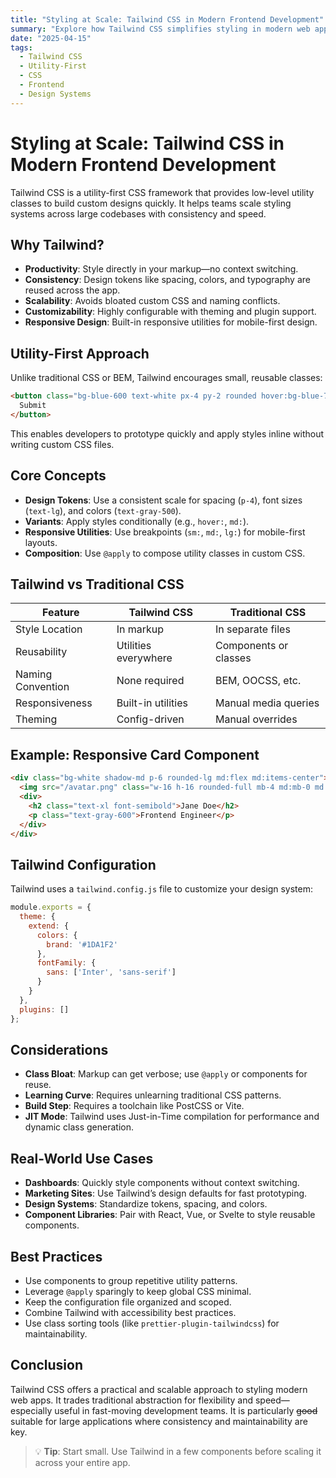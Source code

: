 ```yaml
---
title: "Styling at Scale: Tailwind CSS in Modern Frontend Development"
summary: "Explore how Tailwind CSS simplifies styling in modern web apps, best practices for scalability, and real-world use cases."
date: "2025-04-15"
tags:
  - Tailwind CSS
  - Utility-First
  - CSS
  - Frontend
  - Design Systems
---
```


# Styling at Scale: Tailwind CSS in Modern Frontend Development

Tailwind CSS is a utility-first CSS framework that provides low-level utility classes to build custom designs quickly. It helps teams scale styling systems across large codebases with consistency and speed.

## Why Tailwind?

- **Productivity**: Style directly in your markup—no context switching.
- **Consistency**: Design tokens like spacing, colors, and typography are reused across the app.
- **Scalability**: Avoids bloated custom CSS and naming conflicts.
- **Customizability**: Highly configurable with theming and plugin support.
- **Responsive Design**: Built-in responsive utilities for mobile-first design.

## Utility-First Approach

Unlike traditional CSS or BEM, Tailwind encourages small, reusable classes:

```html
<button class="bg-blue-600 text-white px-4 py-2 rounded hover:bg-blue-700">
  Submit
</button>
```

This enables developers to prototype quickly and apply styles inline without writing custom CSS files.

## Core Concepts

- **Design Tokens**: Use a consistent scale for spacing (`p-4`), font sizes (`text-lg`), and colors (`text-gray-500`).
- **Variants**: Apply styles conditionally (e.g., `hover:`, `md:`).
- **Responsive Utilities**: Use breakpoints (`sm:`, `md:`, `lg:`) for mobile-first layouts.
- **Composition**: Use `@apply` to compose utility classes in custom CSS.

## Tailwind vs Traditional CSS

| Feature           | Tailwind CSS         | Traditional CSS       |
|-------------------|----------------------|-----------------------|
| Style Location    | In markup            | In separate files     |
| Reusability       | Utilities everywhere | Components or classes |
| Naming Convention | None required        | BEM, OOCSS, etc.      |
| Responsiveness    | Built-in utilities   | Manual media queries  |
| Theming           | Config-driven        | Manual overrides      |

## Example: Responsive Card Component

```html
<div class="bg-white shadow-md p-6 rounded-lg md:flex md:items-center">
  <img src="/avatar.png" class="w-16 h-16 rounded-full mb-4 md:mb-0 md:mr-6" />
  <div>
    <h2 class="text-xl font-semibold">Jane Doe</h2>
    <p class="text-gray-600">Frontend Engineer</p>
  </div>
</div>
```

## Tailwind Configuration

Tailwind uses a `tailwind.config.js` file to customize your design system:

```js
module.exports = {
  theme: {
    extend: {
      colors: {
        brand: '#1DA1F2'
      },
      fontFamily: {
        sans: ['Inter', 'sans-serif']
      }
    }
  },
  plugins: []
};
```

## Considerations

- **Class Bloat**: Markup can get verbose; use `@apply` or components for reuse.
- **Learning Curve**: Requires unlearning traditional CSS patterns.
- **Build Step**: Requires a toolchain like PostCSS or Vite.
- **JIT Mode**: Tailwind uses Just-in-Time compilation for performance and dynamic class generation.

## Real-World Use Cases

- **Dashboards**: Quickly style components without context switching.
- **Marketing Sites**: Use Tailwind’s design defaults for fast prototyping.
- **Design Systems**: Standardize tokens, spacing, and colors.
- **Component Libraries**: Pair with React, Vue, or Svelte to style reusable components.

## Best Practices

- Use components to group repetitive utility patterns.
- Leverage `@apply` sparingly to keep global CSS minimal.
- Keep the configuration file organized and scoped.
- Combine Tailwind with accessibility best practices.
- Use class sorting tools (like `prettier-plugin-tailwindcss`) for maintainability.

## Conclusion

Tailwind CSS offers a practical and scalable approach to styling modern web apps. It trades traditional abstraction for flexibility and speed—especially useful in fast-moving development teams.
It is particularly ~~good~~ suitable for large applications where consistency and maintainability are key.

> 💡 **Tip**: Start small. Use Tailwind in a few components before scaling it across your entire app.
